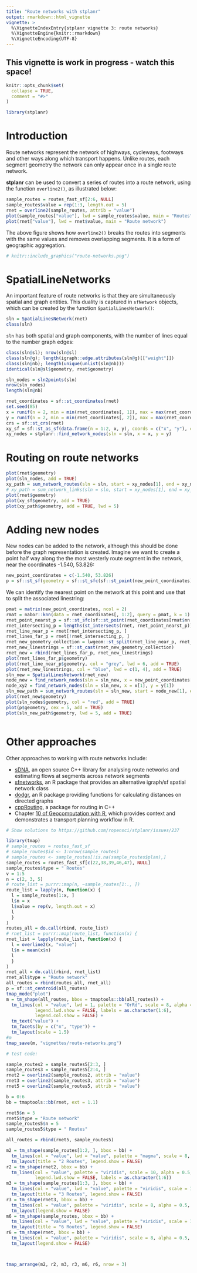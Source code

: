 ```yaml
---
title: "Route networks with stplanr"
output: rmarkdown::html_vignette
vignette: >
  %\VignetteIndexEntry{stplanr vignette 3: route networks}
  %\VignetteEngine{knitr::rmarkdown}
  %\VignetteEncoding{UTF-8}
---
```


## This vignette is work in progress - watch this space!

```r
knitr::opts_chunk$set(
  collapse = TRUE,
  comment = "#>"
)
```

```r
library(stplanr)
```

# Introduction

Route networks represent the network of highways, cycleways, footways and other ways along which transport happens.
Unlike routes, each segment geometry the network can only appear once in a single route network.

**stplanr** can be used to convert a series of routes into a route network, using the function `overline2()`, as illustrated below:

```r
sample_routes = routes_fast_sf[2:6, NULL]
sample_routes$value = rep(1:3, length.out = 5)
rnet = overline2(sample_routes, attrib = "value")
plot(sample_routes["value"], lwd = sample_routes$value, main = "Routes")
plot(rnet["value"], lwd = rnet$value, main = "Route network")
```

The above figure shows how `overline2()` breaks the routes into segments with the same values and removes overlapping segments.
It is a form of geographic aggregation.

<!-- The figure below shows in more detail how the function works with 2, 3 and then 6 lines (see the vignette's source code to reproduce the plot): -->

```r
# knitr::include_graphics("route-networks.png")
```

# SpatialLineNetworks

An important feature of route networks is that they are simultaneously spatial and graph entities.
This duality is captured in `sfNetwork` objects, which can be created by the function `SpatialLinesNetwork()`:

```r
sln = SpatialLinesNetwork(rnet)
class(sln)
```

`sln` has both spatial and graph components, with the number of lines equal to the number graph edges:

```r
class(sln@sl); nrow(sln@sl)
class(sln@g); length(igraph::edge.attributes(sln@g)[["weight"]])
class(sln@nb); length(unique(unlist(sln@nb)))
identical(sln@sl$geometry, rnet$geometry)
```

```r
sln_nodes = sln2points(sln)
nrow(sln_nodes)
length(sln@nb)
```

```r
rnet_coordinates = sf::st_coordinates(rnet)
set.seed(85)
x = runif(n = 2, min = min(rnet_coordinates[, 1]), max = max(rnet_coordinates[, 1]))
y = runif(n = 2, min = min(rnet_coordinates[, 2]), max = max(rnet_coordinates[, 2]))
crs = sf::st_crs(rnet)
xy_sf = sf::st_as_sf(data.frame(n = 1:2, x, y), coords = c("x", "y"), crs = crs)
xy_nodes = stplanr::find_network_nodes(sln = sln, x = x, y = y)
```

# Routing on route networks

```r
plot(rnet$geometry)
plot(sln_nodes, add = TRUE)
xy_path = sum_network_routes(sln = sln, start = xy_nodes[1], end = xy_nodes[2], sumvars = "length")
# xy_path = sum_network_links(sln = sln, start = xy_nodes[1], end = xy_nodes[2])
plot(rnet$geometry)
plot(xy_sf$geometry, add = TRUE)
plot(xy_path$geometry, add = TRUE, lwd = 5)
```

# Adding new nodes

New nodes can be added to the network, although this should be done before the graph representation is created.
Imagine we want to create a point half way along the the most westerly route segment in the network, near the coordinates -1.540, 53.826:

```r
new_point_coordinates = c(-1.540, 53.826)
p = sf::st_sf(geometry = sf::st_sfc(sf::st_point(new_point_coordinates)), crs = crs)
```

We can identify the nearest point on the network at this point and use that to split the associated linestring:

```r
pmat = matrix(new_point_coordinates, ncol = 2)
rmat = nabor::knn(data = rnet_coordinates[, 1:2], query = pmat, k = 1)
rnet_point_nearst_p = sf::st_sfc(sf::st_point(rnet_coordinates[rmat$nn.idx, 1:2]), crs = crs)
rnet_intersecting_p = lengths(st_intersects(rnet, rnet_point_nearst_p)) > 0
rnet_line_near_p = rnet[rnet_intersecting_p, ]
rnet_lines_far_p = rnet[!rnet_intersecting_p, ]
rnet_new_geometry_collection = lwgeom::st_split(rnet_line_near_p, rnet_point_nearst_p)
rnet_new_linestrings = sf::st_cast(rnet_new_geometry_collection)
rnet_new = rbind(rnet_lines_far_p, rnet_new_linestrings)
plot(rnet_lines_far_p$geometry)
plot(rnet_line_near_p$geometry, col = "grey", lwd = 6, add = TRUE)
plot(rnet_new_linestrings, col = "blue", lwd = c(1, 4), add = TRUE)
sln_new = SpatialLinesNetwork(rnet_new)
node_new = find_network_nodes(sln = sln_new, x = new_point_coordinates[1], y = new_point_coordinates[2])
node_xy2 = find_network_nodes(sln = sln_new, x = x[1], y = y[1])
sln_new_path = sum_network_routes(sln = sln_new, start = node_new[1], end = node_xy2, sumvars = "length")
plot(rnet_new$geometry)
plot(sln_nodes$geometry, col = "red", add = TRUE)
plot(p$geometry, cex = 5, add = TRUE)
plot(sln_new_path$geometry, lwd = 5, add = TRUE)
```



```r

```

# Other approaches

Other approaches to working with route networks include:

- [sDNA](https://github.com/fiftysevendegreesofrad/sdna_open), an open source C++ library for analysing route networks and estimating flows at segments across network segments
- [sfnetworks](https://github.com/luukvdmeer/sfnetworks), an R package that provides an alternative igraph/sf spatial network class
- [dodgr](https://github.com/ATFutures/dodgr), an R package providing functions for calculating distances on directed graphs
- [cppRouting](https://github.com/vlarmet/cppRouting), a package for routing in C++
- Chapter [10 of Geocomputation with R](https://geocompr.robinlovelace.net/transport.html), which provides context and demonstrates a transport planning workflow in R.




```r
# Show solutions to https://github.com/ropensci/stplanr/issues/237

library(tmap)
# sample_routes = routes_fast_sf
# sample_routes$id <- 1:nrow(sample_routes)
# sample_routes <- sample_routes[!is.na(sample_routes$plan),]
sample_routes = routes_fast_sf[c(22,38,39,46,47), NULL]
sample_routes$type = " Routes"
v = 1:5
n = c(2, 3, 5)
# route_list = purrr::map(n, ~sample_routes[1:., ])
route_list = lapply(n, function(x) {
  l = sample_routes[1:x, ]
  l$n = x
  l$value = rep(v, length.out = x)
  l
  }
)
routes_all = do.call(rbind, route_list)
# rnet_list = purrr::map(route_list, function(x) {
rnet_list = lapply(route_list, function(x) {
  l = overline2(x, "value")
  l$n = mean(x$n)
  l
  } 
)
rnet_all = do.call(rbind, rnet_list)
rnet_all$type = "Route network"
all_routes = rbind(routes_all, rnet_all)
p = sf::st_centroid(all_routes)
tmap_mode("plot")
m = tm_shape(all_routes, bbox = tmaptools::bb(all_routes)) +
  tm_lines(col = "value", lwd = 1, palette = "OrRd", scale = 8, alpha = 0.8, breaks = 0:6,
           legend.lwd.show = FALSE, labels = as.character(1:6),
           legend.col.show = FALSE) +
  tm_text("value") +
  tm_facets(by = c("n", "type")) +
  tm_layout(scale = 1.5)
#m 
tmap_save(m, "vignettes/route-networks.png")
```

```r
# test code:

sample_routes2 = sample_routes5[2:3, ]
sample_routes3 = sample_routes5[2:4, ]
rnet2 = overline2(sample_routes2, attrib = "value")
rnet3 = overline2(sample_routes3, attrib = "value")
rnet5 = overline2(sample_routes5, attrib = "value")

b = 0:6
bb = tmaptools::bb(rnet, ext = 1.1)

rnet5$n = 5
rnet5$type = "Route network"
sample_routes5$n = 5
sample_routes5$type = " Routes"

all_routes = rbind(rnet5, sample_routes5)

m2 = tm_shape(sample_routes[1:2, ], bbox = bb) +
  tm_lines(col = "value", lwd = "value", palette = "magma", scale = 8, alpha = 0.5, breaks = b) +
  tm_layout(title = "2 Routes", legend.show = FALSE)
r2 = tm_shape(rnet2, bbox = bb) + 
  tm_lines(col = "value", palette = "viridis", scale = 10, alpha = 0.5, breaks = b,
           legend.lwd.show = FALSE, labels = as.character(1:6)) 
m3 = tm_shape(sample_routes[1:3, ], bbox = bb) +
  tm_lines(col = "value", lwd = "value", palette = "viridis", scale = 15, alpha = 0.5, breaks = b) +
  tm_layout(title = "3 Routes", legend.show = FALSE)
r3 = tm_shape(rnet3, bbox = bb) +
  tm_lines(col = "value", palette = "viridis", scale = 8, alpha = 0.5, breaks = b) +
  tm_layout(legend.show = FALSE)
m6 = tm_shape(sample_routes, bbox = bb) +
  tm_lines(col = "value", lwd = "value", palette = "viridis", scale = 10, alpha = 0.5, breaks = b) +
  tm_layout(title = "6 Routes", legend.show = FALSE)
r6 = tm_shape(rnet, bbox = bb) +
  tm_lines(col = "value", palette = "viridis", scale = 8, alpha = 0.5, breaks = b) +
  tm_layout(legend.show = FALSE) 



tmap_arrange(m2, r2, m3, r3, m6, r6, nrow = 3)

```

